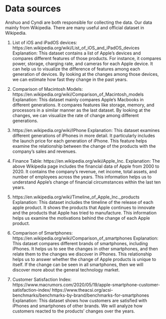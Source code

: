 # Data sources

Anshuo and Cyndi are both responsible for collecting the data. Our data mainly from Wikipedia. There are many useful and official dataset in Wikipedia.

1. List of iOS and iPadOS devices: https://en.wikipedia.org/wiki/List_of_iOS_and_iPadOS_devices
Explanation: This dataset contains a list of Apple’s devices and compares different features of those products. For instance, it compares power, storage, charging rate, and cameras for each Apple device. It can help us to visualize the difference of features among each generation of devices. By looking at the changes among those devices, we can estimate how fast they change in the past years. 

2. Comparison of Macintosh Models: https://en.wikipedia.org/wiki/Comparison_of_Macintosh_models
Explanation: This dataset mainly compares Apple’s Macbooks in different generations. It compares features like storage, memory, and processors in a similar manner as the last dataset. By looking at the changes, we can visualize the rate of change among different generations.

3. https://en.wikipedia.org/wiki/IPhone 
Explanation: This dataset examines different generations of iPhones in more detail. It particularly includes the launch price for each generation of iPhone. This feature helps examine the relationship between the change of the products with the company’s sales and revenues. 

4. Finance Table: https://en.wikipedia.org/wiki/Apple_Inc.
Explanation: The above Wikipedia page includes the financial data of Apple from 2000 to 2020. It contains the company’s revenue, net income, total assets, and number of employees across the years. This information helps us to understand Apple’s change of financial circumstances within the last ten years.

5. https://en.wikipedia.org/wiki/Timeline_of_Apple_Inc._products
Explanation: This dataset includes the timeline of the release of each apple product. It shows the products that Apple continues to innovate and the products that Apple has tried to manufacture. This information helps us examine the motivations behind the change of each Apple product. 

6. Comparison of Smartphones: https://en.wikipedia.org/wiki/Comparison_of_smartphones 
Explanation: This dataset compares different brands of smartphones, including iPhones. It helps us to see the changes in other smartphones, and then relate them to the changes we discover in iPhones. This relationship helps us to answer whether the change of Apple products is unique to itself. If the change can be seen in all smartphones, then we will discover more about the general technology market. 

7. Customer Satisfaction Index: https://www.macrumors.com/2020/05/19/apple-smartphone-customer-satisfaction-index/ 
https://www.theacsi.org/acsi-benchmarks/benchmarks-by-brand/benchmarks-for-smartphones 
Explanation: This dataset shows how customers are satisfied with iPhones and smartphones of other brands. We will analyze how customers reacted to the products’ changes over the years. 
